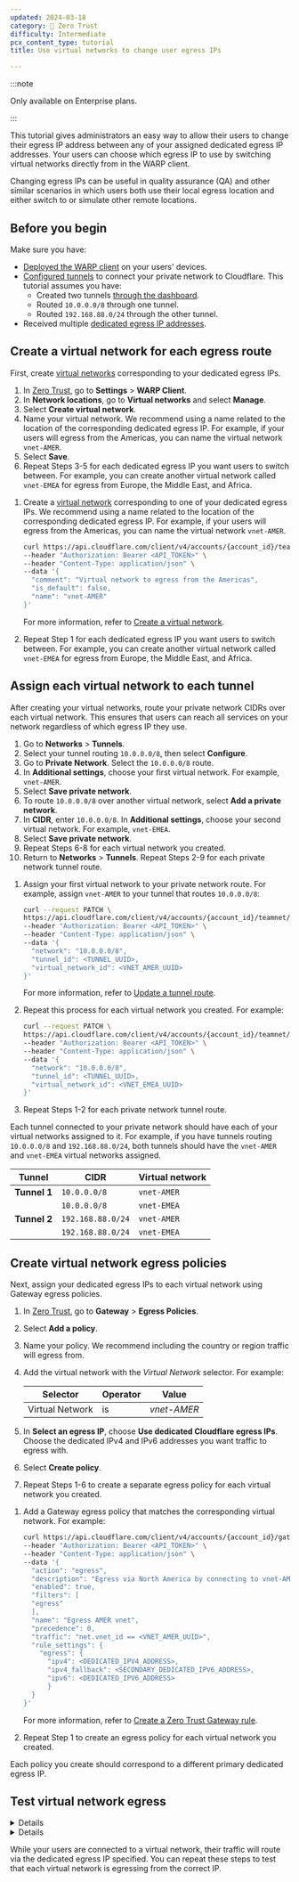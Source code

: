 ```yaml
---
updated: 2024-03-18
category: 🔐 Zero Trust
difficulty: Intermediate
pcx_content_type: tutorial
title: Use virtual networks to change user egress IPs

---
```



:::note


Only available on Enterprise plans.


:::

This tutorial gives administrators an easy way to allow their users to change their egress IP address between any of your assigned dedicated egress IP addresses. Your users can choose which egress IP to use by switching virtual networks directly from in the WARP client.

Changing egress IPs can be useful in quality assurance (QA) and other similar scenarios in which users both use their local egress location and either switch to or simulate other remote locations.


## Before you begin


Make sure you have:

* [Deployed the WARP client](/cloudflare-one/connections/connect-devices/warp/deployment/) on your users' devices.
* [Configured tunnels](/cloudflare-one/connections/connect-networks/private-net/cloudflared/) to connect your private network to Cloudflare. This tutorial assumes you have:
  * Created two tunnels [through the dashboard](/cloudflare-one/connections/connect-networks/get-started/create-remote-tunnel/).
  * Routed `10.0.0.0/8` through one tunnel.
  * Routed `192.168.88.0/24` through the other tunnel.
* Received multiple [dedicated egress IP addresses](/cloudflare-one/policies/gateway/egress-policies/dedicated-egress-ips/).


## Create a virtual network for each egress route


First, create [virtual networks](/cloudflare-one/connections/connect-networks/private-net/cloudflared/tunnel-virtual-networks/) corresponding to your dedicated egress IPs.

<Tabs> <TabItem label="Dashboard">

1. In [Zero Trust](https://one.dash.cloudflare.com/), go to **Settings** > **WARP Client**.
2. In **Network locations**, go to **Virtual networks** and select **Manage**.
3. Select **Create virtual network**.
4. Name your virtual network. We recommend using a name related to the location of the corresponding dedicated egress IP. For example, if your users will egress from the Americas, you can name the virtual network `vnet-AMER`.
5. Select **Save**.
6. Repeat Steps 3-5 for each dedicated egress IP you want users to switch between. For example, you can create another virtual network called `vnet-EMEA` for egress from Europe, the Middle East, and Africa.

</TabItem>

<TabItem label="API">

1. Create a [virtual network](/cloudflare-one/connections/connect-networks/private-net/cloudflared/tunnel-virtual-networks/) corresponding to one of your dedicated egress IPs. We recommend using a name related to the location of the corresponding dedicated egress IP. For example, if your users will egress from the Americas, you can name the virtual network `vnet-AMER`.

   ```bash
   curl https://api.cloudflare.com/client/v4/accounts/{account_id}/teamnet/virtual_networks \
   --header "Authorization: Bearer <API_TOKEN>" \
   --header "Content-Type: application/json" \
   --data '{
     "comment": "Virtual network to egress from the Americas",
     "is_default": false,
     "name": "vnet-AMER"
   }'
   ```

   For more information, refer to [Create a virtual network](/api/operations/tunnel-virtual-network-create-a-virtual-network).

2. Repeat Step 1 for each dedicated egress IP you want users to switch between. For example, you can create another virtual network called `vnet-EMEA` for egress from Europe, the Middle East, and Africa.

</TabItem> </Tabs>


## Assign each virtual network to each tunnel


After creating your virtual networks, route your private network CIDRs over each virtual network. This ensures that users can reach all services on your network regardless of which egress IP they use.

<Tabs> <TabItem label="Dashboard">

1. Go to **Networks** > **Tunnels**.
2. Select your tunnel routing `10.0.0.0/8`, then select **Configure**.
3. Go to **Private Network**. Select the `10.0.0.0/8` route.
4. In **Additional settings**, choose your first virtual network. For example, `vnet-AMER`.
5. Select **Save private network**.
6. To route `10.0.0.0/8` over another virtual network, select **Add a private network**.
7. In **CIDR**, enter `10.0.0.0/8`. In **Additional settings**, choose your second virtual network. For example, `vnet-EMEA`.
8. Select **Save private network**.
9. Repeat Steps 6-8 for each virtual network you created.
10. Return to **Networks** > **Tunnels**. Repeat Steps 2-9 for each private network tunnel route.

</TabItem>

<TabItem label="API">

1. Assign your first virtual network to your private network route. For example, assign `vnet-AMER` to your tunnel that routes `10.0.0.0/8`:

   ```bash
   curl --request PATCH \
   https://api.cloudflare.com/client/v4/accounts/{account_id}/teamnet/routes/{route_id} \
   --header "Authorization: Bearer <API_TOKEN>" \
   --header "Content-Type: application/json" \
   --data '{
     "network": "10.0.0.0/8",
     "tunnel_id": <TUNNEL_UUID>,
     "virtual_network_id": <VNET_AMER_UUID>
   }'
   ```

   For more information, refer to [Update a tunnel route](/api/operations/tunnel-route-update-a-tunnel-route).

2. Repeat this process for each virtual network you created. For example:

   ```bash
   curl --request PATCH \
   https://api.cloudflare.com/client/v4/accounts/{account_id}/teamnet/routes/{route_id} \
   --header "Authorization: Bearer <API_TOKEN>" \
   --header "Content-Type: application/json" \
   --data '{
     "network": "10.0.0.0/8",
     "tunnel_id": <TUNNEL_UUID>,
     "virtual_network_id": <VNET_EMEA_UUID>
   }'
   ```

3. Repeat Steps 1-2 for each private network tunnel route.

</TabItem> </Tabs>

Each tunnel connected to your private network should have each of your virtual networks assigned to it. For example, if you have tunnels routing `10.0.0.0/8` and `192.168.88.0/24`, both tunnels should have the `vnet-AMER` and `vnet-EMEA` virtual networks assigned.

| Tunnel       | CIDR              | Virtual network |
| ------------ | ----------------- | --------------- |
| **Tunnel 1** | `10.0.0.0/8`      | `vnet-AMER`     |
|              | `10.0.0.0/8`      | `vnet-EMEA`     |
| **Tunnel 2** | `192.168.88.0/24` | `vnet-AMER`     |
|              | `192.168.88.0/24` | `vnet-EMEA`     |


## Create virtual network egress policies


Next, assign your dedicated egress IPs to each virtual network using Gateway egress policies.

<Tabs> <TabItem label="Dashboard">

1. In [Zero Trust](https://one.dash.cloudflare.com/), go to **Gateway** > **Egress Policies**.

2. Select **Add a policy**.

3. Name your policy. We recommend including the country or region traffic will egress from.

4. Add the virtual network with the *Virtual Network* selector. For example:

   | Selector        | Operator | Value       |
   | --------------- | -------- | ----------- |
   | Virtual Network | is       | *vnet-AMER* |

5. In **Select an egress IP**, choose **Use dedicated Cloudflare egress IPs**. Choose the dedicated IPv4 and IPv6 addresses you want traffic to egress with.

6. Select **Create policy**.

7. Repeat Steps 1-6 to create a separate egress policy for each virtual network you created.

</TabItem>

<TabItem label="API">

1. Add a Gateway egress policy that matches the corresponding virtual network. For example:

   ```bash
   curl https://api.cloudflare.com/client/v4/accounts/{account_id}/gateway/rules \
   --header "Authorization: Bearer <API_TOKEN>" \
   --header "Content-Type: application/json" \
   --data '{
     "action": "egress",
     "description": "Egress via North America by connecting to vnet-AMER",
     "enabled": true,
     "filters": [
     "egress"
     ],
     "name": "Egress AMER vnet",
     "precedence": 0,
     "traffic": "net.vnet_id == <VNET_AMER_UUID>",
     "rule_settings": {
       "egress": {
         "ipv4": <DEDICATED_IPV4_ADDRESS>,
         "ipv4_fallback": <SECONDARY_DEDICATED_IPV6_ADDRESS>,
         "ipv6": <DEDICATED_IPV6_ADDRESS>
         }
     }
   }'
   ```

   For more information, refer to [Create a Zero Trust Gateway rule](/api/operations/zero-trust-gateway-rules-create-zero-trust-gateway-rule).

2. Repeat Step 1 to create an egress policy for each virtual network you created.

</TabItem> </Tabs>

Each policy you create should correspond to a different primary dedicated egress IP.

## Test virtual network egress

<Details header="Windows, macOS, and Linux">

1. On your user's device, log in to your Zero Trust organization in the WARP client.

2. In a terminal, run the following command to check the default egress IP address.

   ```sh
   $ curl ifconfig.me -4
   ```

   The command should output your organization's default egress IP.

3. In the WARP client, select the gear icon > **Virtual Networks**. Choose a virtual network you created.

4. Check the egress IP address by running `curl ifconfig.me -4` again. The command should output the IP address specified in your egress policy.


</Details>


<Details header="iOS and Android">

1. On your user's device, log in to your Zero Trust organization in the Cloudflare One Agent app.
2. In a browser, go to [ifconfig.me](https://ifconfig.me/). Your organization's default egress IP should appear in **IP Address**.
3. In Cloudflare One Agent, go to **Advanced** > **Connection options** > **Virtual networks**. Choose a virtual network you created.
4. Check the egress IP address by reloading the browser page from Step 1. The IP address specified in your egress policy should appear in **IP Address**.


</Details>

While your users are connected to a virtual network, their traffic will route via the dedicated egress IP specified. You can repeat these steps to test that each virtual network is egressing from the correct IP.



